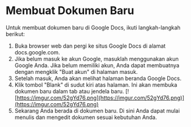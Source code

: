 # Membuat Dokumen Baru
Untuk membuat dokumen baru di Google Docs, ikuti langkah-langkah berikut:
1. Buka browser web dan pergi ke situs Google Docs di alamat docs.google.com.
2. Jika belum masuk ke akun Google, masuklah menggunakan akun Google Anda.
Jika belum memiliki akun, Anda dapat membuatnya dengan mengklik &quot;Buat akun&quot; di
halaman masuk.
3. Setelah masuk, Anda akan melihat halaman beranda Google Docs.
4. Klik tombol &quot;Blank&quot; di sudut kiri atas halaman. Ini akan membuka dokumen baru
dalam tab atau jendela baru.
[![https://imgur.com/52gYd76.png](https://imgur.com/52gYd76.png)](https://imgur.com/52gYd76.png)
5. Sekarang Anda berada di dokumen baru. Di sini Anda dapat mulai menulis dan
mengedit dokumen sesuai kebutuhan Anda.